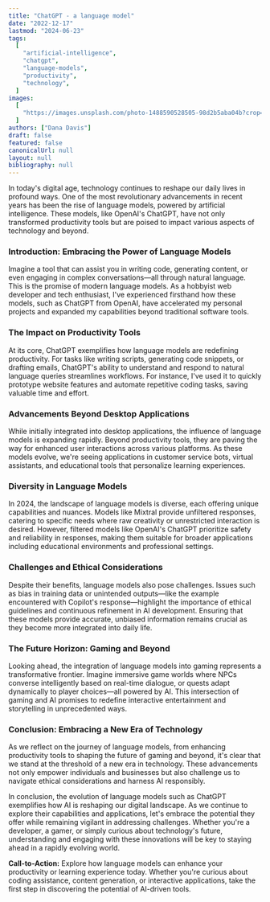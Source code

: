 ```yaml
---
title: "ChatGPT - a language model"
date: "2022-12-17"
lastmod: "2024-06-23"
tags:
  [
    "artificial-intelligence",
    "chatgpt",
    "language-models",
    "productivity",
    "technology",
  ]
images:
  [
    "https://images.unsplash.com/photo-1488590528505-98d2b5aba04b?crop=entropy&cs=tinysrgb&fit=max&fm=jpg&ixid=M3wxMTc3M3wwfDF8c2VhcmNofDJ8fHRlY2h8ZW58MHx8fHwxNzE5MTQ5NDE0fDA&ixlib=rb-4.0.3&q=80&w=2000",
  ]
authors: ["Dana Davis"]
draft: false
featured: false
canonicalUrl: null
layout: null
bibliography: null
---
```


In today's digital age, technology continues to reshape our daily lives in profound ways. One of the most revolutionary advancements in recent years has been the rise of language models, powered by artificial intelligence. These models, like OpenAI's ChatGPT, have not only transformed productivity tools but are poised to impact various aspects of technology and beyond.

### Introduction: Embracing the Power of Language Models

Imagine a tool that can assist you in writing code, generating content, or even engaging in complex conversations—all through natural language. This is the promise of modern language models. As a hobbyist web developer and tech enthusiast, I've experienced firsthand how these models, such as ChatGPT from OpenAI, have accelerated my personal projects and expanded my capabilities beyond traditional software tools.

### The Impact on Productivity Tools

At its core, ChatGPT exemplifies how language models are redefining productivity. For tasks like writing scripts, generating code snippets, or drafting emails, ChatGPT's ability to understand and respond to natural language queries streamlines workflows. For instance, I've used it to quickly prototype website features and automate repetitive coding tasks, saving valuable time and effort.

### Advancements Beyond Desktop Applications

While initially integrated into desktop applications, the influence of language models is expanding rapidly. Beyond productivity tools, they are paving the way for enhanced user interactions across various platforms. As these models evolve, we're seeing applications in customer service bots, virtual assistants, and educational tools that personalize learning experiences.

### Diversity in Language Models

In 2024, the landscape of language models is diverse, each offering unique capabilities and nuances. Models like Mixtral provide unfiltered responses, catering to specific needs where raw creativity or unrestricted interaction is desired. However, filtered models like OpenAI's ChatGPT prioritize safety and reliability in responses, making them suitable for broader applications including educational environments and professional settings.

### Challenges and Ethical Considerations

Despite their benefits, language models also pose challenges. Issues such as bias in training data or unintended outputs—like the example encountered with Copilot's response—highlight the importance of ethical guidelines and continuous refinement in AI development. Ensuring that these models provide accurate, unbiased information remains crucial as they become more integrated into daily life.

### The Future Horizon: Gaming and Beyond

Looking ahead, the integration of language models into gaming represents a transformative frontier. Imagine immersive game worlds where NPCs converse intelligently based on real-time dialogue, or quests adapt dynamically to player choices—all powered by AI. This intersection of gaming and AI promises to redefine interactive entertainment and storytelling in unprecedented ways.

### Conclusion: Embracing a New Era of Technology

As we reflect on the journey of language models, from enhancing productivity tools to shaping the future of gaming and beyond, it's clear that we stand at the threshold of a new era in technology. These advancements not only empower individuals and businesses but also challenge us to navigate ethical considerations and harness AI responsibly.

In conclusion, the evolution of language models such as ChatGPT exemplifies how AI is reshaping our digital landscape. As we continue to explore their capabilities and applications, let's embrace the potential they offer while remaining vigilant in addressing challenges. Whether you're a developer, a gamer, or simply curious about technology's future, understanding and engaging with these innovations will be key to staying ahead in a rapidly evolving world.

**Call-to-Action:** Explore how language models can enhance your productivity or learning experience today. Whether you're curious about coding assistance, content generation, or interactive applications, take the first step in discovering the potential of AI-driven tools.

